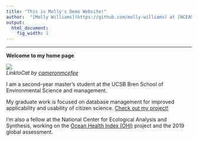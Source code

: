 ```yaml
---
title: "This is Molly's Demo Website!"
author:  "[Molly Williams](https://github.com/molly-williams) at [NCEAS](https://www.nceas.ucsb.edu/), 2/13/19"
output:
  html_document:
    fig_width: 1
---
```


----

**Welcome to my home page**

![](images/linktocat.jpg)
<br>
*LinktoCat by [cameronmcefee](http://github.com/cameronmcefee/)*


I am a second-year master's student at the UCSB Bren School of Environmental Science and management. 

My graduate work is focused on database management for improved applicability and usability of citizen science. [Check out my project!](http://seatizenscience.org) 

I'm also a fellow at the National Center for Ecological Analysis and Synthesis, working on the [Ocean Health Index (OHI)](http://ohi-science.org/ohi-global) project and the 2019 global assessment.
